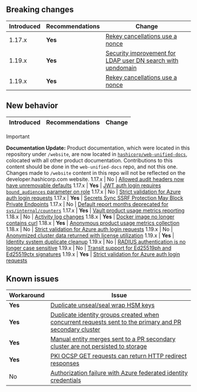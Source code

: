 ## Breaking changes

Introduced | Recommendations | Change
---------- | --------------- | -------
1.17.x     | **Yes**         | [Rekey cancellations use a nonce](/vault/docs/v1.17.x/updates/important-changes#rekey-cancel-nonce)
1.19.x     | **Yes**         | [Security improvement for LDAP user DN search with upndomain](/vault/docs/v1.19.x/updates/important-changes#ldap)
1.19.x     | **Yes**         | [Rekey cancellations use a nonce](/vault/docs/v1.20.x/updates/important-changes#rekey-cancel-nonce)


## New behavior

Introduced | Recommendations | Change
---------- | --------------- | -------

> [!IMPORTANT]  
> **Documentation Update:** Product documentation, which were located in this repository under `/website`, are now located in [`hashicorp/web-unified-docs`](https://github.com/hashicorp/web-unified-docs), colocated with all other product documentation. Contributions to this content should be done in the `web-unified-docs` repo, and not this one. Changes made to `/website` content in this repo will not be reflected on the developer.hashicorp.com website.
1.17.x     | No              | [Allowed audit headers now have unremovable defaults](/vault/docs/v1.17.x/updates/important-changes#audit-headers)
1.17.x     | **Yes**         | [JWT auth login requires `bound_audiences` parameter on role](/vault/docs/v1.17.x/updates/important-changes#jwt-auth-login-requires-bound-audiences-on-the-role)
1.17.x     | No              | [Strict validation for Azure auth login requests](/vault/docs/v1.17.x/updates/important-changes#strict-azure)
1.17.x     | **Yes**         | [Secrets Sync SSRF Protection May Block Private Endpoints](/vault/docs/v1.17.x/updates/important-changes#secrets-sync-ssrf-protection-may-block-private-endpoints)
1.17.x     | No              | [Default report months deprecated for `sys/internal/counters`](/vault/docs/v1.17.x/updates/important-changes#activity-log-changes)
1.17.x     | **Yes**         | [Vault product usage metrics reporting](/vault/docs/v1.17.x/updates/important-changes#product-usage-reporting)
1.18.x     | No              | [Activity log changes](/vault/docs/v1.18.x/updates/important-changes#default-activity-log-querying-period)
1.18.x     | **Yes**         | [Docker image no longer contains curl](/vault/docs/v1.18.x/updates/important-changes#docker-image-no-longer-contains-curl)
1.18.x     | **Yes**         | [Anonymous product usage metrics collection](/vault/docs/v1.18.x/updates/important-changes#product-usage-reporting)
1.18.x     | No              | [Strict validation for Azure auth login requests](/vault/docs/v1.18.x/updates/important-changes#azure-auth-plugin-requires-resource_group_name-vm_name-and-vmss_name-to-match-the-jwt-claims-on-login)
1.19.x     | No              | [Anonymized cluster data returned with license utilization](/vault/docs/v1.19.x/updates/important-changes#anon-data)
1.19.x     | **Yes**         | [Identity system duplicate cleanup](/vault/docs/v1.19.x/updates/important-changes#dedupe)
1.19.x     | No              | [RADIUS authentication is no longer case sensitive](/vault/docs/v1.19.x/updates/important-changes#case-sensitive)
1.19.x     | No              | [Transit support for Ed25519ph and Ed25519ctx signatures](/vault/docs/v1.19.x/updates/important-changes#ed25519)
1.19.x     | **Yes**         | [Strict validation for Azure auth login requests](/vault/docs/v1.19.x/updates/important-changes#strict-azure)


## Known issues

Workaround | Issue
---------- | -----
**Yes**    | [Duplicate unseal/seal wrap HSM keys](/vault/docs/v1.19.x/updates/important-changes#hsm-keys)
**Yes**    | [Duplicate identity groups created when concurrent requests sent to the primary and PR secondary cluster](/vault/docs/v1.17.x/updates/important-changes#duplicate-identity-groups-created-when-concurrent-requests-sent-to-the-primary-and-pr-secondary-cluster)
**Yes**    | [Manual entity merges sent to a PR secondary cluster are not persisted to storage](/vault/docs/v1.17.x/updates/important-changes#manual-entity-merges-sent-to-a-pr-secondary-cluster-are-not-persisted-to-storage)
**Yes**    | [PKI OCSP GET requests can return HTTP redirect responses](/vault/docs/v1.17.x/updates/important-changes#pki-ocsp)
No         | [Authorization failure with Azure federated identity credentials](/vault/docs/v1.17.x/updates/important-changes#authorization-failures-using-azure-federated-identity-credentials)